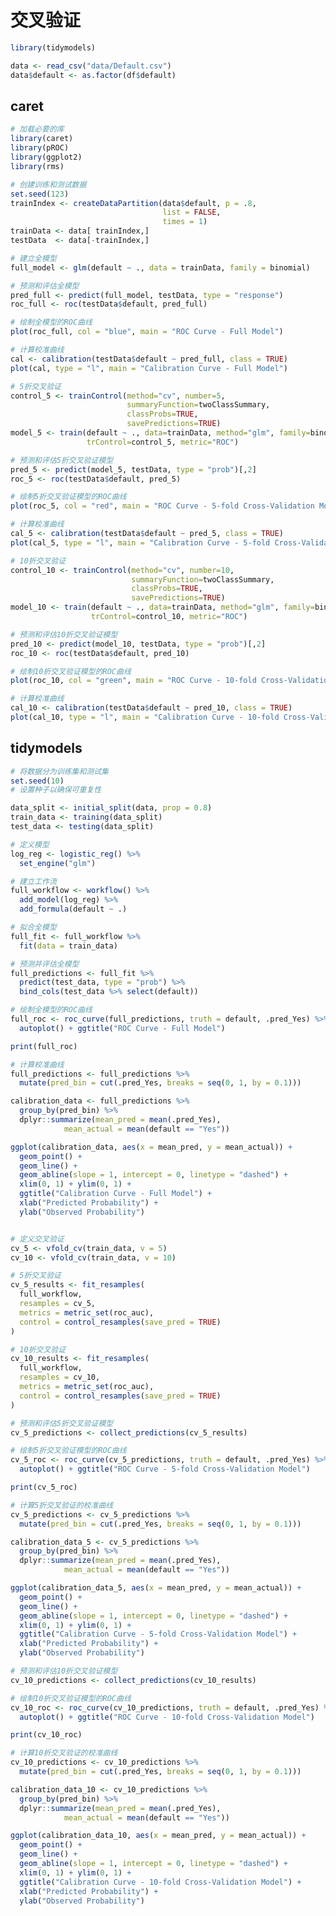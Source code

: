 # 交叉验证

```r
library(tidymodels)

data <- read_csv("data/Default.csv")
data$default <- as.factor(df$default)
```

## caret

```r
# 加载必要的库
library(caret)
library(pROC)
library(ggplot2)
library(rms)

# 创建训练和测试数据
set.seed(123)
trainIndex <- createDataPartition(data$default, p = .8, 
                                  list = FALSE, 
                                  times = 1)
trainData <- data[ trainIndex,]
testData  <- data[-trainIndex,]

# 建立全模型
full_model <- glm(default ~ ., data = trainData, family = binomial)

# 预测和评估全模型
pred_full <- predict(full_model, testData, type = "response")
roc_full <- roc(testData$default, pred_full)

# 绘制全模型的ROC曲线
plot(roc_full, col = "blue", main = "ROC Curve - Full Model")

# 计算校准曲线
cal <- calibration(testData$default ~ pred_full, class = TRUE)
plot(cal, type = "l", main = "Calibration Curve - Full Model")

# 5折交叉验证
control_5 <- trainControl(method="cv", number=5, 
                          summaryFunction=twoClassSummary, 
                          classProbs=TRUE, 
                          savePredictions=TRUE)
model_5 <- train(default ~ ., data=trainData, method="glm", family=binomial, 
                 trControl=control_5, metric="ROC")

# 预测和评估5折交叉验证模型
pred_5 <- predict(model_5, testData, type = "prob")[,2]
roc_5 <- roc(testData$default, pred_5)

# 绘制5折交叉验证模型的ROC曲线
plot(roc_5, col = "red", main = "ROC Curve - 5-fold Cross-Validation Model")

# 计算校准曲线
cal_5 <- calibration(testData$default ~ pred_5, class = TRUE)
plot(cal_5, type = "l", main = "Calibration Curve - 5-fold Cross-Validation Model")

# 10折交叉验证
control_10 <- trainControl(method="cv", number=10, 
                           summaryFunction=twoClassSummary, 
                           classProbs=TRUE, 
                           savePredictions=TRUE)
model_10 <- train(default ~ ., data=trainData, method="glm", family=binomial, 
                  trControl=control_10, metric="ROC")

# 预测和评估10折交叉验证模型
pred_10 <- predict(model_10, testData, type = "prob")[,2]
roc_10 <- roc(testData$default, pred_10)

# 绘制10折交叉验证模型的ROC曲线
plot(roc_10, col = "green", main = "ROC Curve - 10-fold Cross-Validation Model")

# 计算校准曲线
cal_10 <- calibration(testData$default ~ pred_10, class = TRUE)
plot(cal_10, type = "l", main = "Calibration Curve - 10-fold Cross-Validation Model")

```

## tidymodels

```r


# 将数据分为训练集和测试集
set.seed(10)
# 设置种子以确保可重复性

data_split <- initial_split(data, prop = 0.8)
train_data <- training(data_split)
test_data <- testing(data_split)

```

```r
# 定义模型
log_reg <- logistic_reg() %>% 
  set_engine("glm")

# 建立工作流
full_workflow <- workflow() %>%
  add_model(log_reg) %>%
  add_formula(default ~ .)

# 拟合全模型
full_fit <- full_workflow %>% 
  fit(data = train_data)

# 预测并评估全模型
full_predictions <- full_fit %>% 
  predict(test_data, type = "prob") %>%
  bind_cols(test_data %>% select(default))

# 绘制全模型的ROC曲线
full_roc <- roc_curve(full_predictions, truth = default, .pred_Yes) %>% 
  autoplot() + ggtitle("ROC Curve - Full Model")

print(full_roc)

# 计算校准曲线
full_predictions <- full_predictions %>%
  mutate(pred_bin = cut(.pred_Yes, breaks = seq(0, 1, by = 0.1)))

calibration_data <- full_predictions %>%
  group_by(pred_bin) %>%
  dplyr::summarize(mean_pred = mean(.pred_Yes), 
            mean_actual = mean(default == "Yes"))

ggplot(calibration_data, aes(x = mean_pred, y = mean_actual)) +
  geom_point() +
  geom_line() +
  geom_abline(slope = 1, intercept = 0, linetype = "dashed") +
  xlim(0, 1) + ylim(0, 1) +
  ggtitle("Calibration Curve - Full Model") +
  xlab("Predicted Probability") +
  ylab("Observed Probability")



```

```r
# 定义交叉验证
cv_5 <- vfold_cv(train_data, v = 5)
cv_10 <- vfold_cv(train_data, v = 10)

# 5折交叉验证
cv_5_results <- fit_resamples(
  full_workflow,
  resamples = cv_5,
  metrics = metric_set(roc_auc),
  control = control_resamples(save_pred = TRUE)
)

# 10折交叉验证
cv_10_results <- fit_resamples(
  full_workflow,
  resamples = cv_10,
  metrics = metric_set(roc_auc),
  control = control_resamples(save_pred = TRUE)
)

# 预测和评估5折交叉验证模型
cv_5_predictions <- collect_predictions(cv_5_results)

# 绘制5折交叉验证模型的ROC曲线
cv_5_roc <- roc_curve(cv_5_predictions, truth = default, .pred_Yes) %>% 
  autoplot() + ggtitle("ROC Curve - 5-fold Cross-Validation Model")

print(cv_5_roc)

# 计算5折交叉验证的校准曲线
cv_5_predictions <- cv_5_predictions %>%
  mutate(pred_bin = cut(.pred_Yes, breaks = seq(0, 1, by = 0.1)))

calibration_data_5 <- cv_5_predictions %>%
  group_by(pred_bin) %>%
  dplyr::summarize(mean_pred = mean(.pred_Yes), 
            mean_actual = mean(default == "Yes"))

ggplot(calibration_data_5, aes(x = mean_pred, y = mean_actual)) +
  geom_point() +
  geom_line() +
  geom_abline(slope = 1, intercept = 0, linetype = "dashed") +
  xlim(0, 1) + ylim(0, 1) +
  ggtitle("Calibration Curve - 5-fold Cross-Validation Model") +
  xlab("Predicted Probability") +
  ylab("Observed Probability")

# 预测和评估10折交叉验证模型
cv_10_predictions <- collect_predictions(cv_10_results)

# 绘制10折交叉验证模型的ROC曲线
cv_10_roc <- roc_curve(cv_10_predictions, truth = default, .pred_Yes) %>% 
  autoplot() + ggtitle("ROC Curve - 10-fold Cross-Validation Model")

print(cv_10_roc)

# 计算10折交叉验证的校准曲线
cv_10_predictions <- cv_10_predictions %>%
  mutate(pred_bin = cut(.pred_Yes, breaks = seq(0, 1, by = 0.1)))

calibration_data_10 <- cv_10_predictions %>%
  group_by(pred_bin) %>%
  dplyr::summarize(mean_pred = mean(.pred_Yes), 
            mean_actual = mean(default == "Yes"))

ggplot(calibration_data_10, aes(x = mean_pred, y = mean_actual)) +
  geom_point() +
  geom_line() +
  geom_abline(slope = 1, intercept = 0, linetype = "dashed") +
  xlim(0, 1) + ylim(0, 1) +
  ggtitle("Calibration Curve - 10-fold Cross-Validation Model") +
  xlab("Predicted Probability") +
  ylab("Observed Probability")

```
